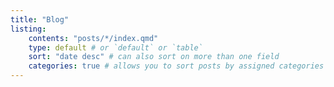 ```yaml
---
title: "Blog"
listing: 
    contents: "posts/*/index.qmd"
    type: default # or `default` or `table`
    sort: "date desc" # can also sort on more than one field
    categories: true # allows you to sort posts by assigned categories 
---
```


## 
